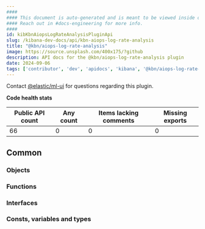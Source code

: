 ```yaml
---
####
#### This document is auto-generated and is meant to be viewed inside our experimental, new docs system.
#### Reach out in #docs-engineering for more info.
####
id: kibKbnAiopsLogRateAnalysisPluginApi
slug: /kibana-dev-docs/api/kbn-aiops-log-rate-analysis
title: "@kbn/aiops-log-rate-analysis"
image: https://source.unsplash.com/400x175/?github
description: API docs for the @kbn/aiops-log-rate-analysis plugin
date: 2024-09-06
tags: ['contributor', 'dev', 'apidocs', 'kibana', '@kbn/aiops-log-rate-analysis']
---
```




Contact [@elastic/ml-ui](https://github.com/orgs/elastic/teams/ml-ui) for questions regarding this plugin.

**Code health stats**

| Public API count  | Any count | Items lacking comments | Missing exports |
|-------------------|-----------|------------------------|-----------------|
| 66 | 0 | 0 | 0 |

## Common

### Objects
<DocDefinitionList data={kbnAiopsLogRateAnalysisObj.common.objects}/>

### Functions
<DocDefinitionList data={kbnAiopsLogRateAnalysisObj.common.functions}/>

### Interfaces
<DocDefinitionList data={kbnAiopsLogRateAnalysisObj.common.interfaces}/>

### Consts, variables and types
<DocDefinitionList data={kbnAiopsLogRateAnalysisObj.common.misc}/>

